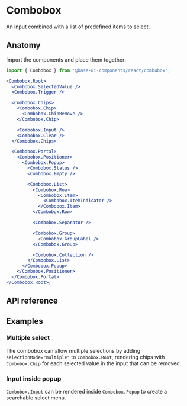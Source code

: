 # Combobox

<Subtitle>An input combined with a list of predefined items to select.</Subtitle>
<Meta
  name="description"
  content="A high-quality, unstyled React combobox component that renders an input combined with a list of items to choose from."
/>

<Demo path="./demos/hero" />

## Anatomy

Import the components and place them together:

```jsx title="Anatomy"
import { Combobox } from '@base-ui-components/react/combobox';

<Combobox.Root>
  <Combobox.SelectedValue />
  <Combobox.Trigger />

  <Combobox.Chips>
    <Combobox.Chip>
      <Combobox.ChipRemove />
    </Combobox.Chip>

    <Combobox.Input />
    <Combobox.Clear />
  </Combobox.Chips>

  <Combobox.Portal>
    <Combobox.Positioner>
      <Combobox.Popup>
        <Combobox.Status />
        <Combobox.Empty />

        <Combobox.List>
          <Combobox.Row>
            <Combobox.Item>
              <Combobox.ItemIndicator />
            </Combobox.Item>
          </Combobox.Row>

          <Combobox.Separator />

          <Combobox.Group>
            <Combobox.GroupLabel />
          </Combobox.Group>

          <Combobox.Collection />
        </Combobox.List>
      </Combobox.Popup>
    </Combobox.Positioner>
  </Combobox.Portal>
</Combobox.Root>;
```

## API reference

<Reference
  component="Combobox"
  parts="Root, Input, Clear, Trigger, Chips, Chip, ChipRemove, SelectedValue, List, Portal, Positioner, Popup, Arrow, Status, Empty, Collection, Row, Item, ItemIndicator, Group, GroupLabel, Separator"
/>

## Examples

### Multiple select

The combobox can allow multiple selections by adding `selectionMode="multiple"` to `Combobox.Root`, rendering chips with `Combobox.Chip` for each selected value in the input that can be removed.

<Demo path="./demos/multiple" compact />

### Input inside popup

`Combobox.Input` can be rendered inside `Combobox.Popup` to create a searchable select menu.

<Demo path="./demos/input-inside-popup" compact />
